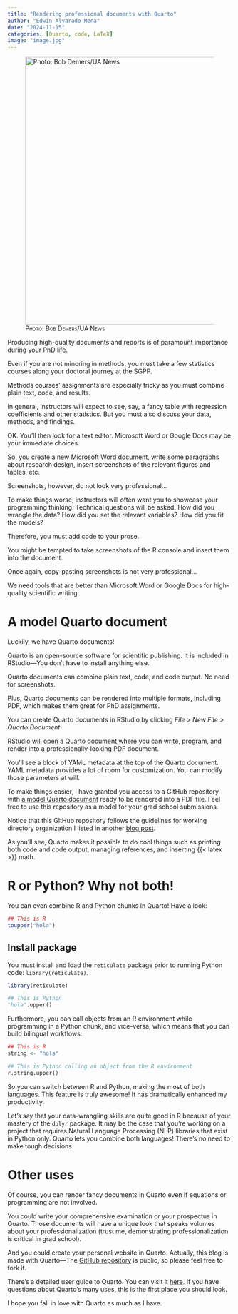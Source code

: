 ```yaml
---
title: "Rendering professional documents with Quarto"
author: "Edwin Alvarado-Mena"
date: "2024-11-15"
categories: [Quarto, code, LaTeX]
image: "image.jpg"
---
```


![[Photo: Bob Demers/UA News]{.smallcaps}](image.jpg){fig-align="center" width="600"}

Producing high-quality documents and reports is of paramount importance during your PhD life.

Even if you are not minoring in methods, you must take a few statistics courses along your doctoral journey at the SGPP.

Methods courses' assignments are especially tricky as you must combine plain text, code, and results.

In general, instructors will expect to see, say, a fancy table with regression coefficients and other statistics. But you must also discuss your data, methods, and findings.

OK. You'll then look for a text editor. Microsoft Word or Google Docs may be your immediate choices.

So, you create a new Microsoft Word document, write some paragraphs about research design, insert screenshots of the relevant figures and tables, etc. 

Screenshots, however, do not look very professional...

To make things worse, instructors will often want you to showcase your programming thinking. Technical questions will be asked. How did you wrangle the data? How did you set the relevant variables? How did you fit the models?

Therefore, you must add code to your prose.

You might be tempted to take screenshots of the R console and insert them into the document.

Once again, copy-pasting screenshots is not very professional...

We need tools that are better than Microsoft Word or Google Docs for high-quality scientific writing.

# A model Quarto document

Luckily, we have Quarto documents!

Quarto is an open-source software for scientific publishing. It is included in RStudio—You don't have to install anything else.

Quarto documents can combine plain text, code, and code output. No need for screenshots.

Plus, Quarto documents can be rendered into multiple formats, including PDF, which makes them great for PhD assignments.

You can create Quarto documents in RStudio by clicking *File* \> *New File* \> *Quarto Document*.

RStudio will open a Quarto document where you can write, program, and render into a professionally-looking PDF document.

You'll see a block of YAML metadata at the top of the Quarto document. YAML metadata provides a lot of room for customization. You can modify those parameters at will.

To make things easier, I have granted you access to a GitHub repository with [a model Quarto document](https://github.com/ealvaradomena/class_repo) ready to be rendered into a PDF file. Feel free to use this repository as a model for your grad school submissions.

Notice that this GitHub repository follows the guidelines for working directory organization I listed in another [blog post](https://unofficialprimer.netlify.app/posts/how_to_organize_your_computer/).

As you'll see, Quarto makes it possible to do cool things such as printing both code and code output, managing references, and inserting {{< latex >}} math.

# R or Python? Why not both!

You can even combine R and Python chunks in Quarto! Have a look:

```r
## This is R
toupper("hola")
```

::: callout-important
## Install package

You must install and load the `reticulate` package prior to running Python code: `library(reticulate)`.

```r
library(reticulate)
```
:::

```python
## This is Python
"hola".upper()
```

Furthermore, you can call objects from an R environment while programming in a Python chunk, and vice-versa, which means that you can build bilingual workflows:

```r
## This is R
string <- "hola"
```

```python
## This is Python calling an object from the R environment
r.string.upper()
```

So you can switch between R and Python, making the most of both languages. This feature is truly awesome! It has dramatically enhanced my productivity.

Let's say that your data-wrangling skills are quite good in R because of your mastery of the `dplyr` package. It may be the case that you're working on a project that requires Natural Language Processing (NLP) libraries that exist in Python only. Quarto lets you combine both languages! There's no need to make tough decisions.

# Other uses

Of course, you can render fancy documents in Quarto even if equations or programming are not involved.

You could write your comprehensive examination or your prospectus in Quarto. Those documents will have a unique look that speaks volumes about your professionalization (trust me, demonstrating professionalization is critical in grad school).

And you could create your personal website in Quarto. Actually, this blog is made with Quarto—The [GitHub repository](https://github.com/ealvaradomena/unofficial_primer) is public, so please feel free to fork it.

There's a detailed user guide to Quarto. You can visit it [here](https://quarto.org/). If you have questions about Quarto's many uses, this is the first place you should look. 

I hope you fall in love with Quarto as much as I have.
